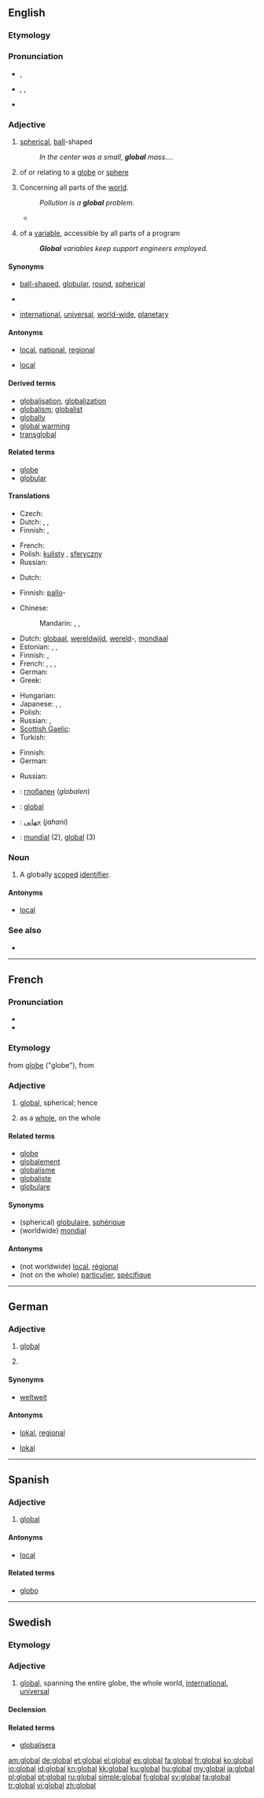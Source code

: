 ==English==

===Etymology===
{{suffix|globe|al}}

===Pronunciation===
* {{a|UK}} {{IPA|/ˈɡləʊbəl/}}, {{SAMPA|/"gl@Ub@l/}}
* {{a|US}} {{enPR|glō'bəl}}, {{IPA|/ˈɡloʊbəl/}}, {{SAMPA|/"gloUb@l/}}
* {{rhymes|əʊbəl}}

===Adjective===
{{en-adj}}

# [[spherical]], [[ball]]-shaped
#: ''In the center was a small, '''global''' mass....''
# {{context|not [[comparable]]}} of or relating to a [[globe]] or [[sphere]]
# Concerning all parts of the [[world]].
#: ''Pollution is a '''global''' problem.''
#* {{quote-book|title=Importing the law in post-communist transitions|page=169|author=Catherine Dupré|year=2003|passage=Some rights are more '''global''' than others; social rights in particular do not seem to globalise easily.}}
# {{context|not comparable|computing}} of a [[variable]], accessible by all parts of a program
#: '''''Global''' variables keep support engineers employed.''

====Synonyms====
* {{sense|spherical}} [[ball-shaped]], [[globular]], [[round]], [[spherical]]
* {{sense|of or relating to a globe or sphere}}
* {{sense|concerning all parts of the world}} [[international]], [[universal]], [[world-wide]], [[planetary]]

====Antonyms====
* {{sense|concerning all parts of the world}} [[local]], [[national]], [[regional]]
* {{sense|of a variable, in computing}} [[local]]

====Derived terms====
* [[globalisation]], [[globalization]]
* [[globalism]]; [[globalist]]
* [[globally]]
* [[global warming]]
* [[transglobal]]

====Related terms====
* [[globe]]
* [[globular]]

====Translations====
{{trans-top|spherical}}
* Czech: {{t-|cs|kulovitý|m}}
* Dutch: {{t-|nl|bolvormig}}, {{t-|nl|bolrond}}, {{t-|nl|sferisch}}
* Finnish: {{t-|fi|pallomainen}}, {{t+|fi|pyöreä}}
{{trans-mid}}
* French: {{t+|fr|globulaire}}
* Polish: [[kulisty]] {{m}}, [[sferyczny]] {{m}}
* Russian: {{t-|ru|сферический|tr=sferíčeskij}}
{{trans-bottom}}

{{trans-top|of or relating to a globe or sphere}}
* Dutch: {{t-|nl|sferisch}}
{{trans-mid}}
* Finnish: [[pallo]]-
{{trans-bottom}}

{{trans-top|concerning all parts of the world}}
* Chinese:
*: Mandarin: {{t-|cmn|全球|tr=quánqiú|sc=Hani}}, {{t|zh|萬國|sc=Hani}}, {{t|zh|万国|tr=wànguó|sc=Hani}}
* Dutch: [[globaal#Dutch|globaal]], [[wereldwijd#Dutch|wereldwijd]], [[wereld]]-, [[mondiaal]]
* Estonian: {{t|et|ülemaailmne}},  {{t|et|globaalne}},  {{t|et|globaalne}}
* Finnish: {{t-|fi|maailmanlaajuinen}}, {{t+|fi|globaali}}
* French: {{t+|fr|global}}, {{t+|fr|global|f}}, {{t+|fr|mondial|m}}, {{t+|fr|mondiale|f}}
* German: {{t+|de|global}}
* Greek: {{t|el|παγκόσμιος|tr=pagkósmios}}
{{trans-mid}}
* Hungarian: {{t+|hu|globális}}
* Japanese: {{t|ja|グローバル|tr=gurōbaru}},  {{t|ja|世界的|tr=せかいてき, sekai-teki}}, {{t|ja|万国|tr=ばんこくの, bankoku-no|alt=万国の|sc=Jpan}}
* Polish: {{t+|pl|globalny|m}}
* Russian: {{t+|ru|всемирный|tr=vsemírnyj}}, {{t+|ru|глобальный|tr=globál'nyj}}
* [[Scottish Gaelic]]: {{t-|gd|domhanta|xs=Scottish Gaelic}}
* Turkish: {{t|tr|küresel}}
{{trans-bottom}}

{{trans-top|of a variable, in computing}}
* Finnish: {{t+|fi|globaali}}
* German: {{t+|de|global}}
{{trans-mid}}
* Russian: {{t+|ru|глобальный|tr=globál'nyj}}
{{trans-bottom}}

{{checktrans-top}}
* {{ttbc|bg}}: [[#Bulgarian|глобален]] (''globalen'')
* {{ttbc|fr}}: [[#French|global]]
* {{ttbc|fa}}: [[#Persian|جهانی]] (''jahani'')
* {{ttbc|es}}: [[#Spanish|mundial]] (2), [[#Spanish|global]] (3)
{{trans-bottom}}

===Noun===
{{en-noun}}

# {{computing}} A globally [[scope]]d [[identifier]].

====Antonyms====
* [[local]]

===See also===
* {{pedia}}

----

==French==

===Pronunciation===
* {{IPA|/ɡlɔ.bal/|lang=fr}}
* {{homophones|globale|globales}}

===Etymology===
from [[globe]] ("globe"), from {{etyl|la|fr}} {{term|globus||globe, sphere}}

===Adjective===
{{fr-adj-al|glob}}

# {{originally}} [[#English|global]], spherical; hence {{italbrac|concerning the whole world}}
# as a [[whole]], on the whole

====Related terms====
* [[globe]] {{m}}
* [[globalement]]
* [[globalisme]] {{m}}
* [[globaliste]] {{m}}
* [[globulare]]

====Synonyms====
* (spherical) [[globulaire]], [[sphérique]]
* (worldwide) [[mondial]]

====Antonyms====
* (not worldwide) [[local#French|local]], [[régional]]
* (not on the whole) [[particulier]], [[spécifique]]

----

==German==

===Adjective===
{{de-adj|-}}

# [[#English|global]] {{italbrac|worldwide}}
# {{computing|lang=de}} {{italbrac|worldwide}}

====Synonyms====
* {{sense|worldwide}} [[weltweit]]

====Antonyms====
* {{sense|worldwide}} [[lokal]], [[regional]]
* {{sense|computing}} [[lokal]]

----

==Spanish==

===Adjective===
{{es-adj|pl=globales}}

# [[#English|global]] {{italbrac|worldwide}}

====Antonyms====
* [[local]]

====Related terms====
* [[globo]]

----

==Swedish==

===Etymology===
{{suffix|glob|al|lang=sv}}

===Adjective===
{{infl|sv|adjective}}

# [[#English|global]], spanning the entire globe, the whole world, [[international]], [[universal]]

====Declension====
{{sv-adj-abs}}

====Related terms====
* [[globalisera]]

[[am:global]]
[[de:global]]
[[et:global]]
[[el:global]]
[[es:global]]
[[fa:global]]
[[fr:global]]
[[ko:global]]
[[io:global]]
[[id:global]]
[[kn:global]]
[[kk:global]]
[[ku:global]]
[[hu:global]]
[[my:global]]
[[ja:global]]
[[pl:global]]
[[pt:global]]
[[ru:global]]
[[simple:global]]
[[fi:global]]
[[sv:global]]
[[ta:global]]
[[tr:global]]
[[vi:global]]
[[zh:global]]